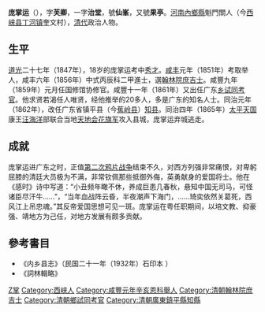 {{明清人物信息框
| 姓名 = 庞掌运
| 原名 = 
| 圖片名稱= 庞掌运.png
| 圖片大小 = 200px
| 圖片說明 = [[國立故宮博物院|國立故宮博物院]]藏庞掌运像
| 最高職務 = 廣東鎮平縣知縣
| 國家 = 大清
| 籍貫 = [[河南|河南]][[內鄉縣|內鄉縣]]
| 族裔 = 漢族
| 字號 = 字芙卿，一字治堂，號仙峯，又號果亭，
| 諡號 = 
| 出生日期 = [[道光|道光]]九年（1829年）
| 出生地點 = [[河南|河南]][[內鄉縣|內鄉縣]]
| 逝世日期 = [[同治|同治]]四年（1865年）
| 逝世地點 = 地點不詳
| 墓葬 = 
| 配偶 =
| 親屬 =
| 出身 = 
* 咸豐元年辛亥恩科舉人
* 咸豐六年丙辰科進士出身
| 經歷 = 
| 著作 =
}}

'''庞掌运'''（{{bd|1829年||1865年|catIdx=Pang,庞}}），字'''芙卿'''，一字'''治堂'''，號'''仙峯'''，又號'''果亭'''。[[河南|河南]][[內鄉縣|內鄉縣]]魁門關人（今[[西峡县|西峡县]][[丁河镇|丁河镇]]奎文村），[[清代|清代]]政治人物。

==生平==
[[道光|道光]]二十七年（1847年），18岁的庞掌运考中[[秀才|秀才]]。[[咸丰|咸丰]]元年（1851年）考取举人，咸丰六年（1856年）中式丙辰科二甲進士，選[[翰林院|翰林院]][[庶吉士|庶吉士]]。咸豐九年（1859年）元月任国修馆协修官。咸豐十一年（1861年）又出任广东[[乡试|乡试]][[同考官|同考官]]。他求贤若渴任人唯贤，经他推举的20多人，多是广东的知名人士。同治元年（1862年），改任广东省镇平县（今[[蕉岭县|蕉岭县]]）[[知县|知县]]。同治四年（1865年）[[太平天国|太平天国]]康王[[汪海洋|汪海洋]]部联合当地[[天地会|天地会]][[花旗军|花旗军]]攻入县城，庞掌运弃城逃走。

==成就==
庞掌运进广东之时，正值[[第二次鸦片战争|第二次鸦片战争]]结束不久，对西方列强非常痛恨，对卑躬屈膝的清廷大员极为不满，非常钦佩那些抵御外侮，英勇献身的爱国将士。他在《感时》诗中写道：“小丑频年瞰不休，养成巨患几春秋，悬知中国无司马，可怪诸臣尽汗牛……”，“当年血战阵云昏，半夜潮声下海门，……琦奕依然关葛死，西风江上吊忠魂。”其反帝爱国思想可见一斑。庞掌运在粤任职期间，以培文教、抑豪强、靖地方为己任，对地方发展有颇多贡献。

== 參考書目 ==
*《内乡县志》（民国二十一年（1932年）石印本 ）
*《詞林輯略》

{{咸丰六年丙辰科殿试金榜}}

{{Authority control}}

{{DEFAULTSORT:Pang庞}}
[[Category:庞姓|Z掌]]
[[Category:西峡人|Category:西峡人]]
[[Category:咸豐元年辛亥恩科舉人|Category:咸豐元年辛亥恩科舉人]]
[[Category:清朝翰林院庶吉士|Category:清朝翰林院庶吉士]]
[[Category:清朝鄉試同考官|Category:清朝鄉試同考官]]
[[Category:清朝廣東鎮平縣知縣|Category:清朝廣東鎮平縣知縣]]